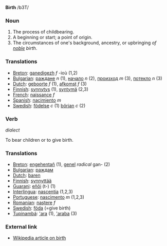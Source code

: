 '''Birth''' /b3T/

===Noun===
#The process of childbearing.
#A beginning or start; a point of origin.
#The circumstances of one's background, ancestry, or upbringing ''of [[noble]] birth''.

===Translations===

*[[Breton]]: [[ganedigezh]] ''f'' -ioù (1,2)
*[[Bulgarian]]: [[раждане]] ''n'' (1), [[начало]] ''n'' (2), [[произход]] ''m'' (3), [[потекло]] ''n'' (3)
*[[Dutch]]: [[geboorte]] ''f'' (1), [[afkomst]] ''f'' (3)
*[[Finnish]]: [[synnytys]] (1), [[syntymä]] (2,3)
*[[French]]: [[naissance]] ''f''
*[[Spanish]]: [[nacimiento]] ''m''
*[[Swedish]]: [[födelse]] ''c'' (1) [[början]] ''c'' (2)

===Verb=== ''dialect''

To bear children or to give birth.

===Translations===
*[[Breton]]: [[engehentañ]] (1), [[genel]] ''radical'' gan- (2)
*[[Bulgarian]]: [[раждам]]
*[[Dutch]]: [[baren]]
*[[Finnish]]: [[synnyttää]]
*[[Guarani]]: [[eñõi]] (t-) (1)
*[[Interlingua]]: [[nascentia]] (1,2,3)
*[[Portuguese]]: [[nascimento]] ''m'' (1,2,3)
*[[Romanian]]: [[naştere]] ''f''
*[[Swedish]]: [[föda]] (=give birth)
*[[Tupinambá]]: [['ara]] (1), [['araba]] (3)

=== External link ===
* [[w:birth|Wikipedia article on birth]]